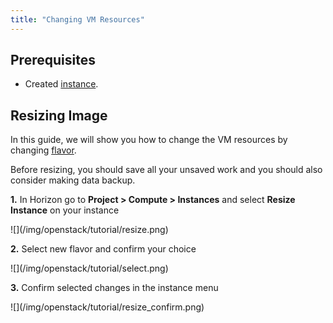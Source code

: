 ```yaml
---
title: "Changing VM Resources"
---
```

## Prerequisites

- Created [instance](../getting-started/creating-first-infrastructure).

## Resizing Image

In this guide, we will show you how to change the VM resources by changing [flavor](../technical-reference/flavors).

Before resizing, you should save all your unsaved work and you should also consider making data backup.

**1.** In Horizon go to **Project &gt; Compute &gt; Instances** and select **Resize Instance** on your instance

<Callout type="info" title="Example">
    ![](/img/openstack/tutorial/resize.png)
</Callout>

**2.** Select new flavor and confirm your choice

<Callout type="info" title="Example">
    ![](/img/openstack/tutorial/select.png)
</Callout>

**3.** Confirm selected changes in the instance menu

<Callout type="info" title="Example">
    ![](/img/openstack/tutorial/resize_confirm.png)
</Callout>
